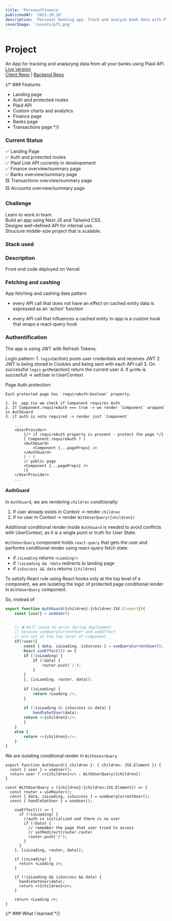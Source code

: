 ```yaml
---
title: 'PersonalFinance'
publishedAt: '2022-10-20'
description: 'Personal banking app. Track and analyze bank data with Plaid API'
coverImage: '/assets/pf1.png'
---
```


# Project

An App for tracking and analazyng data from all your banks using Plaid API.\
[Live version]()\
[Client Repo](https://github.com/useinov12/pf-client) | [Backend Repo](https://github.com/kalinchenko23/personal_finance_tracker)

{/* ### Features
* Landing page
* Auth and protected routes
* Plaid API
* Custom charts and analytics
* Finance page
* Banks page
* Transactions page */}
 
### Current Status

✅ Landing Page\
✅ Auth and protected routes\
✅ Plaid Link API currently in developement\
✅ Finance overview/summary page\
✅ Banks overview/summary page\
🟨 Transactions overview/summary page\
🟨 Accounts overview/summary page


### Challenge
Learn to work in team.\
Build an app using Next JS and Tailwind CSS.\
Designe well-defined API for internal use.\
Structure middle-size project that is scalable.


### Stack used

<blockquote className="with-icons">
  <div className="not-prose mt-2 text-4xl">
    <TechIcons techs={['react', 'nextjs', 'typescript', 'tailwindcss']} />
  </div>
</blockquote>

### Description
Front end code deployed on Vercel.

### Fetching and cashing

App fetching and cashing data pattern

 - every API call that does not have an effect on cached entity data is expressed as an 'action' function

 - every API call that influences a cached entity in-app is a custom hook that wraps a react-query hook


### Authentification 

The app is using JWT with Refresh Tokens.

Login pattern:
    1. `login`(action) posts user credentials and receives JWT
    2. JWT is being stored in Cookies and being sent with each API call
    3. On successful `login` `getMe`(action) return the current user
    4. if `getMe` is succesfull -> setUser in UserContext


Page Auth protection: 

    Each protected page has `requireAuth:boolean` property. 

    1. In _app.tsx we check if Component requires Auth
    2. If Component.requireAuth === true -> we render `Component` wrapped in AuthGuard
    3. if auth is note required -> render just `Component`


```typescript:_app.tsx
    ...
    <UserProvider>
        {/* if requireAuth property is present - protect the page */}
        { Component.requireAuth ? (
        <AuthGuard>
            <Component {...pageProps} />
        </AuthGuard>
        ) : (
        // public page
        <Component {...pageProps} />
        )}
    </UserProvider>
    ...
```



#### AuthGuard 

In `AuthGuard`, we are rendering `children` conditionally:

 1. If user already exists in Context -> render `children`
 2. If no user in Context -> render `WithUserQuery({children})`

 Additional conditional render inside `AuthGuard` is needed to avoid conflicts with UserContext,
 as it is a single point or truth for User State.

  `WithUserQuery` component holds `react-query` that gets the user
 and performs conditional render using react-query fetch state:
 - if `isLoading` returns `<Loading/>`
 - if `!isLoading && !data` redirects to landing page
 - if `isSuccess && data` returns `{children}`


To satisfy React rule using React hooks only at the top level of a component, we are 
isolating the logic of protected page conditional render in `WithUserQuery` component.

So, instead of

```typescript
export function AuthGuard({children}:{children:JSX.Element}){
    const {user} = useUser()


    // ❌ Will cause an error during deployment  
    // because useQueryCurrentUser and useEffect
    // are not at the top level of component
    if(!user){
        const { data, isLoading, isSuccess } = useQueryCurrentUser();
        React.useEffect(() => {
        if (!isLoading) {
            if (!data) {
                router.push('/');
            }
        }
        }, [isLoading, router, data]);
    
        if (isLoading) {
            return <Loading />;
        }
    
        if (!isLoading && isSuccess && data) {
            handleSetUser(data);
        return <>{children}</>;
        }
    } 
    else {
        return <>{children}</>;
    }
}
```

We are isolating conditional render in `WithUsesrQuery`


```typescript:AuthGuard.tsx
export function AuthGuard({ children }: { children: JSX.Element }) {
  const { user } = useUser();
  return user ? <>{children}</> : WithUserQuery({children})
}
```

```typescript:WithUserQuery.tsx
const WithUserQuery = ({children}:{children:JSX.Element}) => {
  const router = useRouter();
  const { data, isLoading, isSuccess } = useQueryCurrentUser();
  const { handleSetUser } = useUser();
    
    useEffect(() => {
      if (!isLoading) {
        //auth is initialized and there is no user
        if (!data) {
          // remember the page that user tried to access
          // setRedirect(router.route)
          router.push('/');
        }
      }
    }, [isLoading, router, data]);
  
    if (isLoading) {
      return <Loading />;
    }
  
    if (!isLoading && isSuccess && data) {
      handleSetUser(data);
      return <>{children}</>;
    }
  
    return <Loading />;
}
```


{/* ### What I learned */}